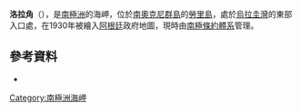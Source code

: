 {{coord|60|44|S|44|43|W|display=title}}

'''洛拉角'''（{{lang-en|Point Lola}}），是[[南極洲|南極洲]]的海岬，位於[[南奧克尼群島|南奧克尼群島]]的[[勞里島|勞里島]]，處於[[烏拉圭灣|烏拉圭灣]]的東部入口處，在1930年被繪入[[阿根廷|阿根廷]]政府地圖，現時由[[南極條約體系|南極條約體系]]管理。

==參考資料==
* {{usgs-gazetteer}}

{{Antarctica-geo-stub}}
[[Category:南極洲海岬|Category:南極洲海岬]]